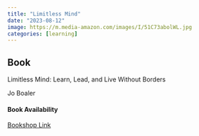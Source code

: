 ```yaml
---
title: "Limitless Mind"
date: "2023-08-12"
image: https://m.media-amazon.com/images/I/51C73abolWL.jpg
categories: [learning]
---
```


::: {.callout-tip icon="false"}
## Book

Limitless Mind: Learn, Lead, and Live Without Borders

Jo Boaler

#### Book Availability

[Bookshop Link](https://bookshop.org/p/books/limitless-mind-jo-boaler/16912268?ean=9780062851758&next=t)
:::